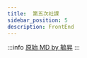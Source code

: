 ---
title:  第五次社課
sidebar_position: 5
description: FrontEnd
---

:::info
[原始 MD by 毓昇](https://hackmd.io/@TrafficLight/frontend-basic#/)
:::
